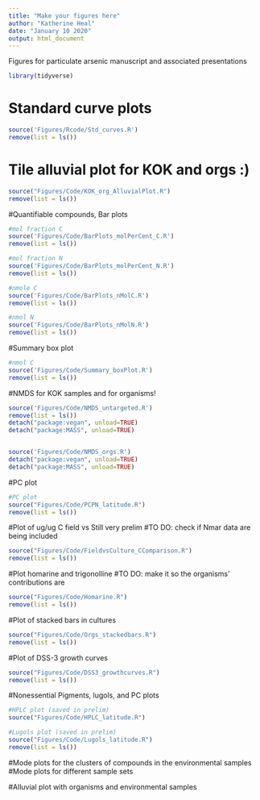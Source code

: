 ```yaml
---
title: "Make your figures here"
author: "Katherine Heal"
date: "January 10 2020"
output: html_document
---
```

Figures for particulate arsenic manuscript and associated presentations

```r
library(tidyverse)
```


# Standard curve plots
```r
source('Figures/Rcode/Std_curves.R')
remove(list = ls())
```

# Tile alluvial plot for KOK and orgs :) 
```r
source("Figures/Code/KOK_org_AlluvialPlot.R")
remove(list = ls())
```


#Quantifiable compounds, Bar plots
```r
#mol fraction C
source('Figures/Code/BarPlots_molPerCent_C.R')
remove(list = ls())

#mol fraction N
source('Figures/Code/BarPlots_molPerCent_N.R')
remove(list = ls())

#nmole C
source('Figures/Code/BarPlots_nMolC.R')
remove(list = ls())

#nmol N
source('Figures/Code/BarPlots_nMolN.R')
remove(list = ls())

```

#Summary box plot
```r
#nmol C
source('Figures/Code/Summary_boxPlot.R')
remove(list = ls())
```

#NMDS for KOK samples and for organisms!
```r
source('Figures/Code/NMDS_untargeted.R')
remove(list = ls())
detach("package:vegan", unload=TRUE)
detach("package:MASS", unload=TRUE)


source('Figures/Code/NMDS_orgs.R')
detach("package:vegan", unload=TRUE)
detach("package:MASS", unload=TRUE)
```



#PC plot 
```r
#PC plot
source("Figures/Code/PCPN_latitude.R")
remove(list = ls())
```

#Plot of ug/ug C field vs 
Still very prelim
#TO DO: check if Nmar data are being included
```r
source("Figures/Code/FieldvsCulture_CComparison.R")
remove(list = ls())
```

#Plot homarine and trigonolline
#TO DO: make it so the organisms' contributions are
```r
source("Figures/Code/Homarine.R")
remove(list = ls())
```

#Plot of stacked bars in cultures
```r
source("Figures/Code/Orgs_stackedbars.R")
remove(list = ls())
```

#Plot of DSS-3 growth curves
```r
source("Figures/Code/DSS3_growthcurves.R")
remove(list = ls())
```








#Nonessential
Pigments, lugols, and PC plots
```r
#HPLC plot (saved in prelim)
source("Figures/Code/HPLC_latitude.R")

#Lugols plot (saved in prelim)
source("Figures/Code/Lugols_latitude.R")
remove(list = ls())

```






#Mode plots for the clusters of compounds in the environmental samples
#Mode plots for different sample sets

#Alluvial plot with organisms and environmental samples

